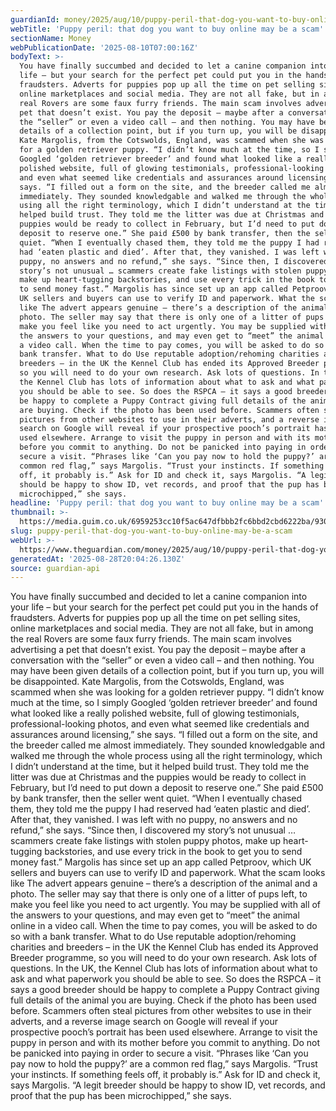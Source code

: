 ```yaml
---
guardianId: money/2025/aug/10/puppy-peril-that-dog-you-want-to-buy-online-may-be-a-scam
webTitle: 'Puppy peril: that dog you want to buy online may be a scam'
sectionName: Money
webPublicationDate: '2025-08-10T07:00:16Z'
bodyText: >-
  You have finally succumbed and decided to let a canine companion into your
  life – but your search for the perfect pet could put you in the hands of
  fraudsters. Adverts for puppies pop up all the time on pet selling sites,
  online marketplaces and social media. They are not all fake, but in among the
  real Rovers are some faux furry friends. The main scam involves advertising a
  pet that doesn’t exist. You pay the deposit – maybe after a conversation with
  the “seller” or even a video call – and then nothing. You may have been given
  details of a collection point, but if you turn up, you will be disappointed.
  Kate Margolis, from the Cotswolds, England, was scammed when she was looking
  for a golden retriever puppy. “I didn’t know much at the time, so I simply
  Googled ‘golden retriever breeder’ and found what looked like a really
  polished website, full of glowing testimonials, professional-looking photos,
  and even what seemed like credentials and assurances around licensing,” she
  says. “I filled out a form on the site, and the breeder called me almost
  immediately. They sounded knowledgable and walked me through the whole process
  using all the right terminology, which I didn’t understand at the time, but it
  helped build trust. They told me the litter was due at Christmas and the
  puppies would be ready to collect in February, but I’d need to put down a
  deposit to reserve one.” She paid £500 by bank transfer, then the seller went
  quiet. “When I eventually chased them, they told me the puppy I had reserved
  had ‘eaten plastic and died’. After that, they vanished. I was left with no
  puppy, no answers and no refund,” she says. “Since then, I discovered my
  story’s not unusual … scammers create fake listings with stolen puppy photos,
  make up heart-tugging backstories, and use every trick in the book to get you
  to send money fast.” Margolis has since set up an app called Petproov, which
  UK sellers and buyers can use to verify ID and paperwork. What the scam looks
  like The advert appears genuine – there’s a description of the animal and a
  photo. The seller may say that there is only one of a litter of pups left, to
  make you feel like you need to act urgently. You may be supplied with all of
  the answers to your questions, and may even get to “meet” the animal online in
  a video call. When the time to pay comes, you will be asked to do so with a
  bank transfer. What to do Use reputable adoption/rehoming charities and
  breeders – in the UK the Kennel Club has ended its Approved Breeder programme,
  so you will need to do your own research. Ask lots of questions. In the UK,
  the Kennel Club has lots of information about what to ask and what paperwork
  you should be able to see. So does the RSPCA – it says a good breeder should
  be happy to complete a Puppy Contract giving full details of the animal you
  are buying. Check if the photo has been used before. Scammers often steal
  pictures from other websites to use in their adverts, and a reverse image
  search on Google will reveal if your prospective pooch’s portrait has been
  used elsewhere. Arrange to visit the puppy in person and with its mother
  before you commit to anything. Do not be panicked into paying in order to
  secure a visit. “Phrases like ‘Can you pay now to hold the puppy?’ are a
  common red flag,” says Margolis. “Trust your instincts. If something feels
  off, it probably is.” Ask for ID and check it, says Margolis. “A legit breeder
  should be happy to show ID, vet records, and proof that the pup has been
  microchipped,” she says.
headline: 'Puppy peril: that dog you want to buy online may be a scam'
thumbnail: >-
  https://media.guim.co.uk/6959253cc10f5ac647dfbbb2fc6bbd2cbd6222ba/930_379_2678_2143/500.jpg
slug: puppy-peril-that-dog-you-want-to-buy-online-may-be-a-scam
webUrl: >-
  https://www.theguardian.com/money/2025/aug/10/puppy-peril-that-dog-you-want-to-buy-online-may-be-a-scam
generatedAt: '2025-08-28T20:04:26.130Z'
source: guardian-api
---
```

You have finally succumbed and decided to let a canine companion into your life – but your search for the perfect pet could put you in the hands of fraudsters. Adverts for puppies pop up all the time on pet selling sites, online marketplaces and social media. They are not all fake, but in among the real Rovers are some faux furry friends. The main scam involves advertising a pet that doesn’t exist. You pay the deposit – maybe after a conversation with the “seller” or even a video call – and then nothing. You may have been given details of a collection point, but if you turn up, you will be disappointed. Kate Margolis, from the Cotswolds, England, was scammed when she was looking for a golden retriever puppy. “I didn’t know much at the time, so I simply Googled ‘golden retriever breeder’ and found what looked like a really polished website, full of glowing testimonials, professional-looking photos, and even what seemed like credentials and assurances around licensing,” she says. “I filled out a form on the site, and the breeder called me almost immediately. They sounded knowledgable and walked me through the whole process using all the right terminology, which I didn’t understand at the time, but it helped build trust. They told me the litter was due at Christmas and the puppies would be ready to collect in February, but I’d need to put down a deposit to reserve one.” She paid £500 by bank transfer, then the seller went quiet. “When I eventually chased them, they told me the puppy I had reserved had ‘eaten plastic and died’. After that, they vanished. I was left with no puppy, no answers and no refund,” she says. “Since then, I discovered my story’s not unusual … scammers create fake listings with stolen puppy photos, make up heart-tugging backstories, and use every trick in the book to get you to send money fast.” Margolis has since set up an app called Petproov, which UK sellers and buyers can use to verify ID and paperwork. What the scam looks like The advert appears genuine – there’s a description of the animal and a photo. The seller may say that there is only one of a litter of pups left, to make you feel like you need to act urgently. You may be supplied with all of the answers to your questions, and may even get to “meet” the animal online in a video call. When the time to pay comes, you will be asked to do so with a bank transfer. What to do Use reputable adoption/rehoming charities and breeders – in the UK the Kennel Club has ended its Approved Breeder programme, so you will need to do your own research. Ask lots of questions. In the UK, the Kennel Club has lots of information about what to ask and what paperwork you should be able to see. So does the RSPCA – it says a good breeder should be happy to complete a Puppy Contract giving full details of the animal you are buying. Check if the photo has been used before. Scammers often steal pictures from other websites to use in their adverts, and a reverse image search on Google will reveal if your prospective pooch’s portrait has been used elsewhere. Arrange to visit the puppy in person and with its mother before you commit to anything. Do not be panicked into paying in order to secure a visit. “Phrases like ‘Can you pay now to hold the puppy?’ are a common red flag,” says Margolis. “Trust your instincts. If something feels off, it probably is.” Ask for ID and check it, says Margolis. “A legit breeder should be happy to show ID, vet records, and proof that the pup has been microchipped,” she says.
